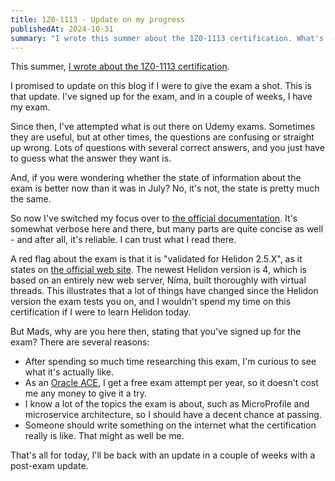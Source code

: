 ```yaml
---
title: 1Z0-1113 - Update on my progress
publishedAt: 2024-10-31
summary: "I wrote this summer about the 1Z0-1113 certification. What's my status?"
---
```


This summer, <a href="../1-z0-1113-the-oracle-certification-no-one-cares-about/">I wrote about the 1Z0-1113 certification</a>.

I promised to update on this blog if I were to give the exam a shot. This is that update. I've signed up for the exam, and in a couple of weeks, I have my exam.

Since then, I've attempted what is out there on Udemy exams. Sometimes they are useful, but at other times, the questions are confusing or straight up wrong. Lots of questions with several correct answers, and you just have to guess what the answer they want is.

And, if you were wondering whether the state of information about the exam is better now than it was in July? No, it's not, the state is pretty much the same.

So now I've switched my focus over to <a href="https://helidon.io/docs/v2/about/01_overview">the official documentation</a>. It's somewhat verbose here and there, but many parts are quite concise as well - and after all, it's reliable. I can trust what I read there.

A red flag about the exam is that it is "validated for Helidon 2.5.X", as it states on <a href="https://education.oracle.com/helidon-microservices-developer/pexam_1Z0-1113">the official web site</a>. The newest Helidon version is 4, which is based on an entirely new web server, Níma, built thoroughly with virtual threads. This illustrates that a lot of things have changed since the Helidon version the exam tests you on, and I wouldn't spend my time on this certification if I were to learn Helidon today.

But Mads, why are you here then, stating that you've signed up for the exam? There are several reasons:
* After spending so much time researching this exam, I'm curious to see what it's actually like.
* As an <a href="https://ace.oracle.com/">Oracle ACE</a>, I get a free exam attempt per year, so it doesn't cost me any money to give it a try.
* I know a lot of the topics the exam is about, such as MicroProfile and microservice architecture, so I should have a decent chance at passing.
* Someone should write something on the internet what the certification really is like. That might as well be me.

That's all for today, I'll be back with an update in a couple of weeks with a post-exam update.